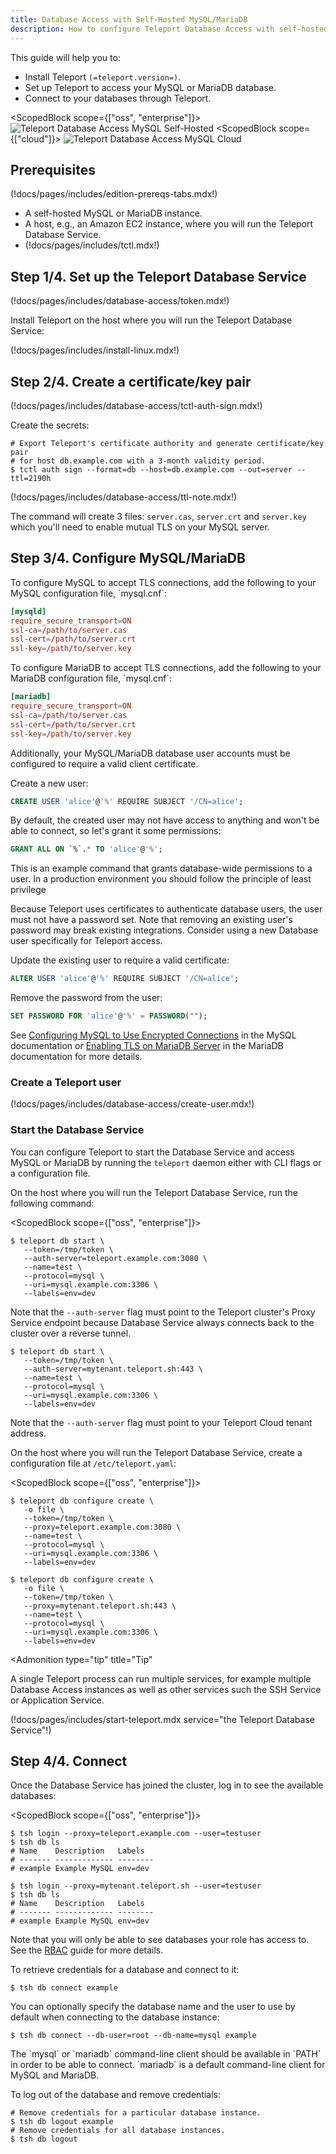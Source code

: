 ```yaml
---
title: Database Access with Self-Hosted MySQL/MariaDB
description: How to configure Teleport Database Access with self-hosted MySQL/MariaDB.
---
```


This guide will help you to:

- Install Teleport `(=teleport.version=)`.
- Set up Teleport to access your MySQL or MariaDB database.
- Connect to your databases through Teleport.

<ScopedBlock scope={["oss", "enterprise"]}>
![Teleport Database Access MySQL Self-Hosted](../../../img/database-access/guides/mysql_selfhosted.png)
</ScopedBlock>
<ScopedBlock scope={["cloud"]}>
![Teleport Database Access MySQL Cloud](../../../img/database-access/guides/mysql_cloud.png)
</ScopedBlock>

## Prerequisites

(!docs/pages/includes/edition-prereqs-tabs.mdx!)

- A self-hosted MySQL or MariaDB instance.
- A host, e.g., an Amazon EC2 instance, where you will run the Teleport Database
  Service.
- (!docs/pages/includes/tctl.mdx!)

## Step 1/4. Set up the Teleport Database Service

(!docs/pages/includes/database-access/token.mdx!)

Install Teleport on the host where you will run the Teleport Database Service:

(!docs/pages/includes/install-linux.mdx!)

## Step 2/4. Create a certificate/key pair

(!docs/pages/includes/database-access/tctl-auth-sign.mdx!)

Create the secrets:

```code
# Export Teleport's certificate authority and generate certificate/key pair
# for host db.example.com with a 3-month validity period.
$ tctl auth sign --format=db --host=db.example.com --out=server --ttl=2190h
```

(!docs/pages/includes/database-access/ttl-note.mdx!)

The command will create 3 files: `server.cas`, `server.crt` and `server.key`
which you'll need to enable mutual TLS on your MySQL server.

## Step 3/4. Configure MySQL/MariaDB

<Tabs>
<TabItem label="MySQL">
To configure MySQL to accept TLS connections, add the following to your
MySQL configuration file, `mysql.cnf`:

```conf
[mysqld]
require_secure_transport=ON
ssl-ca=/path/to/server.cas
ssl-cert=/path/to/server.crt
ssl-key=/path/to/server.key
```

</TabItem>
<TabItem label="MariaDB">
To configure MariaDB to accept TLS connections, add the following to your
MariaDB configuration file, `mysql.cnf`:

```conf
[mariadb]
require_secure_transport=ON
ssl-ca=/path/to/server.cas
ssl-cert=/path/to/server.crt
ssl-key=/path/to/server.key
```

</TabItem>
</Tabs>

Additionally, your MySQL/MariaDB database user accounts must be configured to require a
valid client certificate.

<Tabs>
<TabItem label="New User">
Create a new user:

```sql
CREATE USER 'alice'@'%' REQUIRE SUBJECT '/CN=alice';
```

By default, the created user may not have access to anything and won't be able
to connect, so let's grant it some permissions:

```sql
GRANT ALL ON `%`.* TO 'alice'@'%';
```

<Admonition type="warning">
This is an example command that grants database-wide permissions to a user.
In a production environment you should follow the principle of least privilege
</Admonition>
</TabItem>
<TabItem label="Existing User">

Because Teleport uses certificates to authenticate database users, the user must
not have a password set. Note that removing an existing user's password may break
existing integrations. Consider using a new Database user specifically for Teleport
access.

Update the existing user to require a valid certificate:

```sql
ALTER USER 'alice'@'%' REQUIRE SUBJECT '/CN=alice';
```

Remove the password from the user:

```sql
SET PASSWORD FOR 'alice'@'%' = PASSWORD("");
```

</TabItem>
</Tabs>

See
[Configuring MySQL to Use Encrypted Connections](https://dev.mysql.com/doc/refman/8.0/en/using-encrypted-connections.html)
in the MySQL documentation or
[Enabling TLS on MariaDB Server](https://mariadb.com/docs/security/encryption/in-transit/enable-tls-server/)
in the MariaDB documentation for more details.

### Create a Teleport user

(!docs/pages/includes/database-access/create-user.mdx!)

### Start the Database Service

You can configure Teleport to start the Database Service and access MySQL or
MariaDB by running the `teleport` daemon either with CLI flags or a
configuration file.

<Tabs>
<TabItem label="Using CLI flags">

On the host where you will run the Teleport Database Service, run the following
command:

<ScopedBlock scope={["oss", "enterprise"]}>

```code
$ teleport db start \
   --token=/tmp/token \
   --auth-server=teleport.example.com:3080 \
   --name=test \
   --protocol=mysql \
   --uri=mysql.example.com:3306 \
   --labels=env=dev
```

Note that the `--auth-server` flag must point to the Teleport cluster's Proxy
Service endpoint because Database Service always connects back to the cluster
over a reverse tunnel.

</ScopedBlock>
<ScopedBlock scope={["cloud"]}>

```code
$ teleport db start \
   --token=/tmp/token \
   --auth-server=mytenant.teleport.sh:443 \
   --name=test \
   --protocol=mysql \
   --uri=mysql.example.com:3306 \
   --labels=env=dev
```

Note that the `--auth-server` flag must point to your Teleport Cloud tenant
address.

</ScopedBlock>

</TabItem>
<TabItem label="Using a config file">

On the host where you will run the Teleport Database Service, create a
configuration file at `/etc/teleport.yaml`:

<ScopedBlock scope={["oss", "enterprise"]}>

```code
$ teleport db configure create \
   -o file \
   --token=/tmp/token \
   --proxy=teleport.example.com:3080 \
   --name=test \
   --protocol=mysql \
   --uri=mysql.example.com:3306 \
   --labels=env=dev
```

</ScopedBlock>
<ScopedBlock scope={["cloud"]}>

```code
$ teleport db configure create \
   -o file \
   --token=/tmp/token \
   --proxy=mytenant.teleport.sh:443 \
   --name=test \
   --protocol=mysql \
   --uri=mysql.example.com:3306 \
   --labels=env=dev
```

</ScopedBlock>

<Admonition
  type="tip"
  title="Tip"
>
  A single Teleport process can run multiple services, for example
  multiple Database Access instances as well as other services such the
  SSH Service or Application Service.
</Admonition>

(!docs/pages/includes/start-teleport.mdx service="the Teleport Database Service"!)

</TabItem>
</Tabs>


## Step 4/4. Connect

Once the Database Service has joined the cluster, log in to see the available
databases:

<ScopedBlock scope={["oss", "enterprise"]}>

```code
$ tsh login --proxy=teleport.example.com --user=testuser
$ tsh db ls
# Name    Description   Labels
# ------- ------------- --------
# example Example MySQL env=dev
```

</ScopedBlock>
<ScopedBlock scope={["cloud"]}>

```code
$ tsh login --proxy=mytenant.teleport.sh --user=testuser
$ tsh db ls
# Name    Description   Labels
# ------- ------------- --------
# example Example MySQL env=dev
```

</ScopedBlock>

Note that you will only be able to see databases your role has access to. See
the [RBAC](../rbac.mdx) guide for more details.

To retrieve credentials for a database and connect to it:

```code
$ tsh db connect example
```

You can optionally specify the database name and the user to use by default
when connecting to the database instance:

```code
$ tsh db connect --db-user=root --db-name=mysql example
```

<Admonition type="note" title="Note">
  The `mysql` or `mariadb` command-line client should be available in `PATH` in order to be
  able to connect. `mariadb` is a default command-line client for MySQL and MariaDB.
</Admonition>

To log out of the database and remove credentials:

```code
# Remove credentials for a particular database instance.
$ tsh db logout example
# Remove credentials for all database instances.
$ tsh db logout
```

